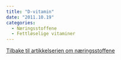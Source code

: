 ```yaml
---
title: "D-vitamin"
date: "2011.10.19"
categories: 
  - Næringsstoffene
  - Fettløselige vitaminer
---
```


[Tilbake til artikkelserien om næringsstoffene](../../naeringsstoffer.html)
